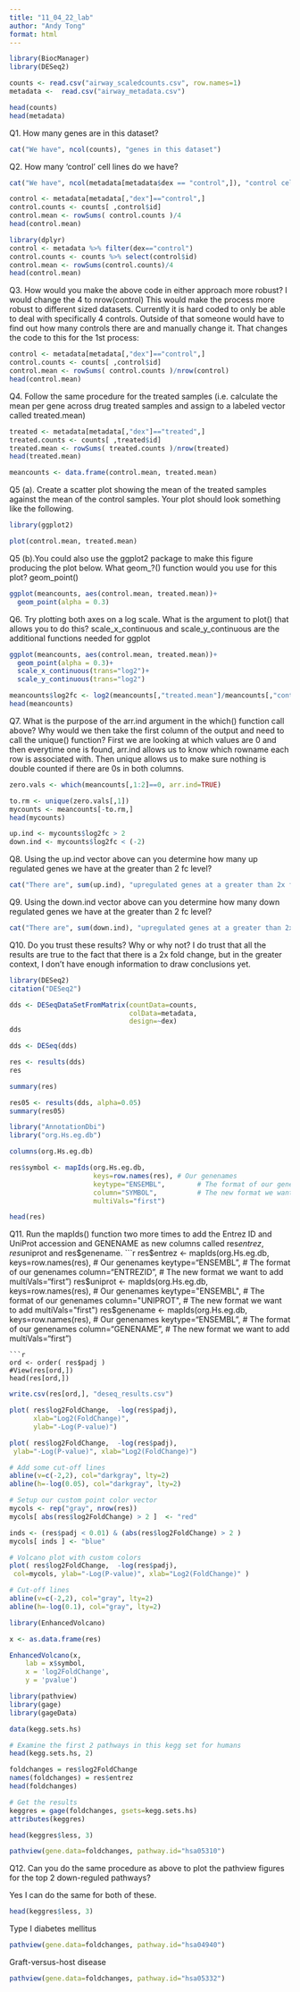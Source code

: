 ```yaml
---
title: "11_04_22_lab"
author: "Andy Tong"
format: html
---
```


```r
library(BiocManager)
library(DESeq2)
```

```r
counts <- read.csv("airway_scaledcounts.csv", row.names=1)
metadata <-  read.csv("airway_metadata.csv")
```
```r
head(counts)
head(metadata)
```
Q1. How many genes are in this dataset? 
```r
cat("We have", ncol(counts), "genes in this dataset")
```

Q2. How many ‘control’ cell lines do we have? 
```r
cat("We have", ncol(metadata[metadata$dex == "control",]), "control cell lines in this dataset")
```
```r
control <- metadata[metadata[,"dex"]=="control",]
control.counts <- counts[ ,control$id]
control.mean <- rowSums( control.counts )/4 
head(control.mean)
```
```r
library(dplyr)
control <- metadata %>% filter(dex=="control")
control.counts <- counts %>% select(control$id) 
control.mean <- rowSums(control.counts)/4
head(control.mean)
```
Q3. How would you make the above code in either approach more robust?
I would change the 4 to nrow(control) This would make the process more robust to different sized datasets. Currently it is hard coded to only be able to deal with specifically 4 controls. Outside of that someone would have to find out how many controls there are and manually change it. That changes the code to this for the 1st process:
```r
control <- metadata[metadata[,"dex"]=="control",]
control.counts <- counts[ ,control$id]
control.mean <- rowSums( control.counts )/nrow(control)
head(control.mean)
```

Q4. Follow the same procedure for the treated samples (i.e. calculate the mean per gene across drug treated samples and assign to a labeled vector called treated.mean)

```r
treated <- metadata[metadata[,"dex"]=="treated",]
treated.counts <- counts[ ,treated$id]
treated.mean <- rowSums( treated.counts )/nrow(treated)
head(treated.mean)
```
```r
meancounts <- data.frame(control.mean, treated.mean)
```
Q5 (a). Create a scatter plot showing the mean of the treated samples against the mean of the control samples. Your plot should look something like the following.
```r
library(ggplot2)
```
```r
plot(control.mean, treated.mean)
```
Q5 (b).You could also use the ggplot2 package to make this figure producing the plot below. What geom_?() function would you use for this plot? 
geom_point()
```r
ggplot(meancounts, aes(control.mean, treated.mean))+
  geom_point(alpha = 0.3)

```
Q6. Try plotting both axes on a log scale. What is the argument to plot() that allows you to do this? 
scale_x_continuous and scale_y_continuous are the additional functions needed for ggplot
```r
ggplot(meancounts, aes(control.mean, treated.mean))+
  geom_point(alpha = 0.3)+
  scale_x_continuous(trans="log2")+
  scale_y_continuous(trans="log2")
```
```r
meancounts$log2fc <- log2(meancounts[,"treated.mean"]/meancounts[,"control.mean"])
head(meancounts)
```
Q7. What is the purpose of the arr.ind argument in the which() function call above? Why would we then take the first column of the output and need to call the unique() function?
First we are looking at which values are 0 and then everytime one is found, arr.ind allows us to know which rowname each row is associated with. Then unique allows us to make sure nothing is double counted if there are 0s in both columns.  

```r
zero.vals <- which(meancounts[,1:2]==0, arr.ind=TRUE)

to.rm <- unique(zero.vals[,1])
mycounts <- meancounts[-to.rm,]
head(mycounts)
```

```r
up.ind <- mycounts$log2fc > 2
down.ind <- mycounts$log2fc < (-2)
```
Q8. Using the up.ind vector above can you determine how many up regulated genes we have at the greater than 2 fc level?
```r
cat("There are", sum(up.ind), "upregulated genes at a greater than 2x fold change level")
```

Q9. Using the down.ind vector above can you determine how many down regulated genes we have at the greater than 2 fc level? 
```r
cat("There are", sum(down.ind), "upregulated genes at a greater than 2x fold change level")
```
Q10. Do you trust these results? Why or why not?
I do trust that all the results are true to the fact that there is a 2x fold change, but in the greater context, I don't have enough information to draw conclusions yet.

```r
library(DESeq2)
citation("DESeq2")
```
```r
dds <- DESeqDataSetFromMatrix(countData=counts, 
                              colData=metadata, 
                              design=~dex)
dds
```
```r
dds <- DESeq(dds)
```
```r
res <- results(dds)
res
```

```r
summary(res)
```
```r
res05 <- results(dds, alpha=0.05)
summary(res05)
```

```r
library("AnnotationDbi")
library("org.Hs.eg.db")
```
```r
columns(org.Hs.eg.db)
```

```r
res$symbol <- mapIds(org.Hs.eg.db,
                     keys=row.names(res), # Our genenames
                     keytype="ENSEMBL",        # The format of our genenames
                     column="SYMBOL",          # The new format we want to add
                     multiVals="first")
```

```r
head(res)
```
Q11. Run the mapIds() function two more times to add the Entrez ID and UniProt accession and GENENAME as new columns called res$entrez, res$uniprot and res$genename.
```r
res$entrez <- mapIds(org.Hs.eg.db,
                     keys=row.names(res), # Our genenames
                     keytype="ENSEMBL",        # The format of our genenames
                     column="ENTREZID",          # The new format we want to add
                     multiVals="first")
res$uniprot <- mapIds(org.Hs.eg.db,
                     keys=row.names(res), # Our genenames
                     keytype="ENSEMBL",        # The format of our genenames
                     column="UNIPROT",          # The new format we want to add
                     multiVals="first")
res$genename <- mapIds(org.Hs.eg.db,
                     keys=row.names(res), # Our genenames
                     keytype="ENSEMBL",        # The format of our genenames
                     column="GENENAME",          # The new format we want to add
                     multiVals="first")
```
```r
ord <- order( res$padj )
#View(res[ord,])
head(res[ord,])
```
```r
write.csv(res[ord,], "deseq_results.csv")
```
```r
plot( res$log2FoldChange,  -log(res$padj), 
      xlab="Log2(FoldChange)",
      ylab="-Log(P-value)")
```
```r
plot( res$log2FoldChange,  -log(res$padj), 
 ylab="-Log(P-value)", xlab="Log2(FoldChange)")

# Add some cut-off lines
abline(v=c(-2,2), col="darkgray", lty=2)
abline(h=-log(0.05), col="darkgray", lty=2)
```
```r
# Setup our custom point color vector 
mycols <- rep("gray", nrow(res))
mycols[ abs(res$log2FoldChange) > 2 ]  <- "red" 

inds <- (res$padj < 0.01) & (abs(res$log2FoldChange) > 2 )
mycols[ inds ] <- "blue"

# Volcano plot with custom colors 
plot( res$log2FoldChange,  -log(res$padj), 
 col=mycols, ylab="-Log(P-value)", xlab="Log2(FoldChange)" )

# Cut-off lines
abline(v=c(-2,2), col="gray", lty=2)
abline(h=-log(0.1), col="gray", lty=2)
```
```r
library(EnhancedVolcano)
```
```r
x <- as.data.frame(res)

EnhancedVolcano(x,
    lab = x$symbol,
    x = 'log2FoldChange',
    y = 'pvalue')
```
```r
library(pathview)
library(gage)
library(gageData)

data(kegg.sets.hs)

# Examine the first 2 pathways in this kegg set for humans
head(kegg.sets.hs, 2)
```
```r
foldchanges = res$log2FoldChange
names(foldchanges) = res$entrez
head(foldchanges)
```
```r
# Get the results
keggres = gage(foldchanges, gsets=kegg.sets.hs)
attributes(keggres)
```
```r
head(keggres$less, 3)
```
```r
pathview(gene.data=foldchanges, pathway.id="hsa05310")
```
Q12. Can you do the same procedure as above to plot the pathview figures for the top 2 down-reguled pathways?

Yes I can do the same for both of these. 
```r
head(keggres$less, 3)
```
Type I diabetes mellitus
```r
pathview(gene.data=foldchanges, pathway.id="hsa04940")
```
Graft-versus-host disease
```r
pathview(gene.data=foldchanges, pathway.id="hsa05332")
```

